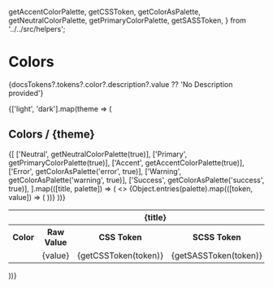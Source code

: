 
  getAccentColorPalette,
  getCSSToken,
  getColorAsPalette,
  getNeutralColorPalette,
  getPrimaryColorPalette,
  getSASSToken,
} from '../../src/helpers';

<Meta title="Tokens/Colors" />

# Colors

<p>
  {docsTokens?.tokens?.color?.description?.value ?? 'No Description provided'}
</p>

{['light', 'dark'].map(theme => (
  <div key={theme}>
    <h2>Colors / {theme}</h2>
    <table className={`syn-theme-${theme}`}>
      <tbody>
        {[
          ['Neutral', getNeutralColorPalette(true)],
          ['Primary', getPrimaryColorPalette(true)],
          ['Accent', getAccentColorPalette(true)],
          ['Error', getColorAsPalette('error', true)],
          ['Warning', getColorAsPalette('warning', true)],
          ['Success', getColorAsPalette('success', true)],
        ].map(([title, palette]) => (
          <>
            <tr key={`${title}-header`}>
              <th colSpan="5">{title}</th>
            </tr>
            <tr key={`${title}-others`}>
              <th>Color</th>
              <th>Raw Value</th>
              <th>CSS Token</th>
              <th>SCSS Token</th>
              <th>JS Token</th>
            </tr>
            {Object.entries(palette).map(([token, value]) => (
              <tr key={`${title}-row-${token}`}>
                <td>
                  <ColorSwatch backgroundColor={value}  borderColor={value}/>
                </td>
                <td>
                  <CopyRawHexValue value={getCSSToken(token)}>{value}</CopyRawHexValue>
                </td>
                <td>
                  <CopyToClipBoard value={getCSSToken(token)}>
                    {getCSSToken(token)}
                  </CopyToClipBoard>
                </td>
                <td>
                  <CopyToClipBoard value={getSASSToken(token)}>
                    {getSASSToken(token)}
                  </CopyToClipBoard>
                </td>
                <td>
                  <CopyToClipBoard value={token}>
                    {token}
                  </CopyToClipBoard>
                </td>
              </tr>
            ))}
          </>
        ))}
      </tbody>
    </table>
  </div>
))}
